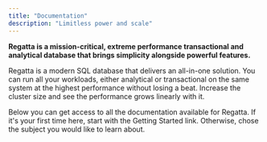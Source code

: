```yaml
---
title: "Documentation"
description: "Limitless power and scale"
---
```


**Regatta is a mission-critical, extreme performance transactional and analytical database that brings simplicity alongside powerful features.**

Regatta is a modern SQL database that delivers an all-in-one solution. You can run all your workloads, either analytical or transactional on the same system at the highest performance without losing a beat. Increase the cluster size and see the performance grows linearly with it.

Below you can get access to all the documentation available for Regatta. If it's your first time here, start with the Getting Started link. Otherwise, chose the subject you would like to learn about.

<CardGroup cols={2}>
  <Card title="Getting Started " icon="rocket" href="/getting-started/getting-started-using-regatta-cloud">
    
  </Card>
  <Card title="Linear Scaling" icon="chart-line" href="/getting-started/linear-scaling/linear-scaling">
    
  </Card>
  <Card title="Drivers & Clients" icon="code" href="/drivers-and-clients/connecting-applications-to-regatta">
    
  </Card>
  <Card title="Regatta Cloud" icon="cloud" href="/regatta-cloud/regatta-cloud/regatta-cloud">
    
  </Card>
  <Card title="SQL" icon="database" href="/sql/specification">
    
  </Card>
  <Card title="Tuning Performance" icon="server" href="/tuning-performance/introduction/introduction">
    
  </Card>
</CardGroup>
